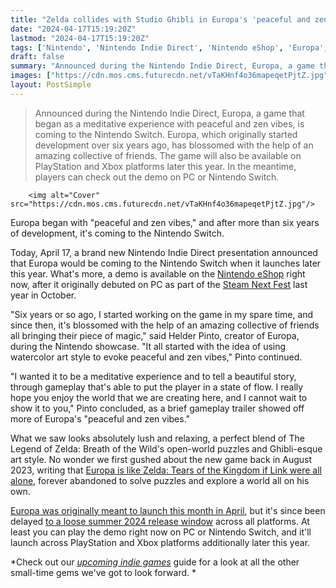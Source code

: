 ```yaml
---
title: "Zelda collides with Studio Ghibli in Europa's 'peaceful and zen vibes', and after more than 6 years in development it's coming to Nintendo Switch with a demo out today"
date: "2024-04-17T15:19:20Z"
lastmod: "2024-04-17T15:19:20Z"
tags: ['Nintendo', 'Nintendo Indie Direct', 'Nintendo eShop', 'Europa', 'Steam', 'Steam Next Fest', 'Helder Pinto', 'The Legend of Zelda: Breath of the Wild', 'Ghibli', 'PlayStation', 'Xbox', 'Indie Games']
draft: false
summary: "Announced during the Nintendo Indie Direct, Europa, a game that began as a meditative experience with peaceful and zen vibes, is coming to the Nintendo Switch. Europa, which originally started development over six years ago, has blossomed with the help of an amazing collective of friends. The game will also be available on PlayStation and Xbox platforms later this year. In the meantime, players can check out the demo on PC or Nintendo Switch."
images: ["https://cdn.mos.cms.futurecdn.net/vTaKHnf4o36mapeqetPjtZ.jpg"]
layout: PostSimple
---
```

> Announced during the Nintendo Indie Direct, Europa, a game that began as a meditative experience with peaceful and zen vibes, is coming to the Nintendo Switch. Europa, which originally started development over six years ago, has blossomed with the help of an amazing collective of friends. The game will also be available on PlayStation and Xbox platforms later this year. In the meantime, players can check out the demo on PC or Nintendo Switch.


        <img alt="Cover" src="https://cdn.mos.cms.futurecdn.net/vTaKHnf4o36mapeqetPjtZ.jpg"/>
        
Europa began with "peaceful and zen vibes," and after more than six years of development, it's coming to the Nintendo Switch.

Today, April 17, a brand new Nintendo Indie Direct presentation announced that Europa would be coming to the Nintendo Switch when it launches later this year. What's more, a demo is available on the [Nintendo eShop](https://www.gamesradar.com/uk/tag/nintendo-eshop/) right now, after it originally debuted on PC as part of the [Steam Next Fest](https://www.gamesradar.com/uk/tag/steam-next-fest/) last year in October.

"Six years or so ago, I started working on the game in my spare time, and since then, it's blossomed with the help of an amazing collective of friends all bringing their piece of magic," said Helder Pinto, creator of Europa, during the Nintendo showcase. "It all started with the idea of using watercolor art style to evoke peaceful and zen vibes," Pinto continued.

"I wanted it to be a meditative experience and to tell a beautiful story, through gameplay that's able to put the player in a state of flow. I really hope you enjoy the world that we are creating here, and I cannot wait to show it to you," Pinto concluded, as a brief gameplay trailer showed off more of Europa's "peaceful and zen vibes."

What we saw looks absolutely lush and relaxing, a perfect blend of The Legend of Zelda: Breath of the Wild's open-world puzzles and Ghibli-esque art style. No wonder we first gushed about the new game back in August 2023, writing that [Europa is like Zelda: Tears of the Kingdom if Link were all alone](https://www.gamesradar.com/europa-is-what-tears-of-the-kingdom-would-feel-like-if-link-were-all-alone-forever/), forever abandoned to solve puzzles and explore a world all on his own. 

[Europa was originally meant to launch this month in April](https://www.gamesradar.com/zelda-and-studio-ghibli-unite-in-beautiful-indie-game-europa-launching-in-april/), but it's since been delayed [to a loose summer 2024 release window](https://www.gamesradar.com/dang-ive-waited-months-to-play-this-open-world-blend-of-zelda-and-studio-ghibli-and-now-im-gonna-have-to-wait-a-few-more/) across all platforms. At least you can play the demo right now on PC or Nintendo Switch, and it'll launch across PlayStation and Xbox platforms additionally later this year. 

*Check out our *[<em>upcoming indie games</em>](https://www.gamesradar.com/upcoming-indie-games/)* guide for a look at all the other small-time gems we've got to look forward. *
        